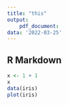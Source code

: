 ```yaml
---
title: "this"
output:
    pdf_document:
data: '2022-03-25'
---
```



## R Markdown
```r
x <- 1 + 1
x
data(iris)
plot(iris)
```
